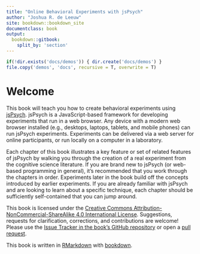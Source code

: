 ```yaml
---
title: "Online Behavioral Experiments with jsPsych"
author: "Joshua R. de Leeuw"
site: bookdown::bookdown_site
documentclass: book
output:
  bookdown::gitbook:
    split_by: 'section'
---
```


```r
if(!dir.exists('docs/demos')) { dir.create('docs/demos') }
file.copy('demos', 'docs', recursive = T, overwrite = T)
```

# Welcome {-}
  
This book will teach you how to create behavioral experiments using [jsPsych](https://www.jspsych.org). jsPsych is a JavaScript-based framework for developing experiments that run in a web browser. Any device with a modern web browser installed (e.g., desktops, laptops, tablets, and mobile phones) can run jsPsych experiments. Experiments can be delivered via a web server for online participants, or run locally on a computer in a laboratory. 

Each chapter of this book illustrates a key feature or set of related features of jsPsych by walking you through the creation of a real experiment from the cognitive science literature. If you are brand new to jsPsych (or web-based programming in general), it's recommended that you work through the chapters in order. Experiments later in the book build off the concepts introduced by earlier experiments. If you are already familiar with jsPsych and are looking to learn about a specific technique, each chapter should be sufficiently self-contained that you can jump around.

This book is licensed under the [Creative Commons Attribution-NonCommercial-ShareAlike 4.0 International License](http://creativecommons.org/licenses/by-nc-sa/4.0/). Suggestions, requests for clarification, corrections, and contributions are welcome! Please use the [Issue Tracker in the book's GitHub repository](https://github.com/jspsych/webbook/issues) or open a [pull request](https://github.com/jspsych/webbook/pulls).

This book is written in [RMarkdown](https://rmarkdown.rstudio.com/) with [bookdown](https://bookdown.org/yihui/bookdown/).